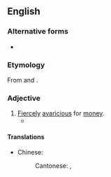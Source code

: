 {{also|moneygrubbing}}
==English==

===Alternative forms===
* {{alter|en|moneygrubbing}}

===Etymology===
From {{l|en|money}} and {{l|en|grub||to search for by digging in the soil}}.

===Adjective===
{{en-adj|head=[[money]]-[[grubbing]]}}

# [[fiercely|Fiercely]] [[avaricious]] for [[money]].
#* {{quote-book|1=en|year=1768|title= The Woman of Honor|author=John Cleland|authorlink=John Cleland|volume=3|page=96|text=Nor will you think this ſtrange, when I tell you, that, take him out of his rote of official buſtle, and the jargon of Change-alley, he had not an idea beyond that '''money-grubbing''' ſphere, and was ſcarce not a born ideot, with a head as contracted as his heart[.]}}

====Translations====
{{trans-top|fiercely avaricious for money}}
* Chinese:
*: Cantonese: {{t|yue|貪錢}}, {{t|yue|贪钱|tr=taam1 cin4-2}}
{{trans-mid}}
{{trans-bottom}}